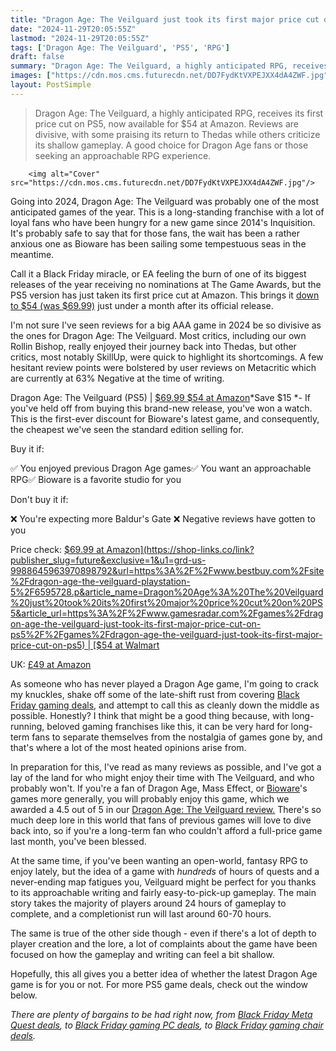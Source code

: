 ```yaml
---
title: "Dragon Age: The Veilguard just took its first major price cut on PS5"
date: "2024-11-29T20:05:55Z"
lastmod: "2024-11-29T20:05:55Z"
tags: ['Dragon Age: The Veilguard', 'PS5', 'RPG']
draft: false
summary: "Dragon Age: The Veilguard, a highly anticipated RPG, receives its first price cut on PS5, now available for $54 at Amazon.  Reviews are divisive, with some praising its return to Thedas while others criticize its shallow gameplay.  A good choice for Dragon Age fans or those seeking an approachable RPG experience."
images: ["https://cdn.mos.cms.futurecdn.net/DD7FydKtVXPEJXX4dA4ZWF.jpg"]
layout: PostSimple
---
```

> Dragon Age: The Veilguard, a highly anticipated RPG, receives its first price cut on PS5, now available for $54 at Amazon.  Reviews are divisive, with some praising its return to Thedas while others criticize its shallow gameplay.  A good choice for Dragon Age fans or those seeking an approachable RPG experience.


        <img alt="Cover" src="https://cdn.mos.cms.futurecdn.net/DD7FydKtVXPEJXX4dA4ZWF.jpg"/>
        
Going into 2024, Dragon Age: The Veilguard was probably one of the most anticipated games of the year. This is a long-standing franchise with a lot of loyal fans who have been hungry for a new game since 2014's Inquisition. It's probably safe to say that for those fans, the wait has been a rather anxious one as Bioware has been sailing some tempestuous seas in the meantime.

Call it a Black Friday miracle, or EA feeling the burn of one of its biggest releases of the year receiving no nominations at The Game Awards, but the PS5 version has just taken its first price cut at Amazon. This brings it [down to $54 (was $69.99)](https://target.georiot.com/Proxy.ashx?tsid=8426&GR_URL=https%3A%2F%2Famazon.com%2Fdp%2FB0DCMN43SC%3Fth%3D1%26tag%3Dhawk-future-20%26ascsubtag%3Dgrd-us-3215125400492344783-20) just under a month after its official release.

I'm not sure I've seen reviews for a big AAA game in 2024 be so divisive as the ones for Dragon Age: The Veilguard. Most critics, including our own Rollin Bishop, really enjoyed their journey back into Thedas, but other critics, most notably SkillUp, were quick to highlight its shortcomings. A few hesitant review points were bolstered by user reviews on Metacritic which are currently at 63% Negative at the time of writing.

Dragon Age: The Veilguard (PS5) | [$69.99 $54 at Amazon](https://target.georiot.com/Proxy.ashx?tsid=8426&GR_URL=https%3A%2F%2Famazon.com%2Fdp%2FB0DCMN43SC%3Fth%3D1%26tag%3Dhawk-future-20%26ascsubtag%3Dgrd-us-9988645963970898792-20)*Save $15 *- If you've held off from buying this brand-new release, you've won a watch. This is the first-ever discount for Bioware's latest game, and consequently, the cheapest we've seen the standard edition selling for.

Buy it if:

✅ You enjoyed previous Dragon Age games✅ You want an approachable RPG✅ Bioware is a favorite studio for you

Don't buy it if:

❌ You're expecting more Baldur's Gate ❌ Negative reviews have gotten to you

Price check: [$69.99 at Amazon](https://shop-links.co/link?publisher_slug=future&exclusive=1&u1=grd-us-9988645963970898792&url=https%3A%2F%2Fwww.bestbuy.com%2Fsite%2Fdragon-age-the-veilguard-playstation-5%2F6595728.p&article_name=Dragon%20Age%3A%20The%20Veilguard%20just%20took%20its%20first%20major%20price%20cut%20on%20PS5&article_url=https%3A%2F%2Fwww.gamesradar.com%2Fgames%2Fdragon-age-the-veilguard-just-took-its-first-major-price-cut-on-ps5%2F%2Fgames%2Fdragon-age-the-veilguard-just-took-its-first-major-price-cut-on-ps5) | [$54 at Walmart](https://goto.walmart.com/c/1943169/565706/9383?subId1=grd-us-9988645963970898792&sharedId=hawk&u=https%3A%2F%2Fwww.walmart.com%2Fip%2FDragon-Age-The-Veilguard-PlayStation-5%2F9654119936)

UK: [£49 at Amazon](https://target.georiot.com/Proxy.ashx?tsid=8426&GR_URL=https%3A%2F%2Famazon.co.uk%2FDragon-Age-Veilguard-Standard-VideoGame%2Fdp%2FB0DCGDQF1G%3Ftag%3Dhawk-future-21%26ascsubtag%3Dgrd-us-9988645963970898792-21)



As someone who has never played a Dragon Age game, I'm going to crack my knuckles, shake off some of the late-shift rust from covering [Black Friday gaming deals](https://www.gamesradar.com/black-friday-gaming-deals/), and attempt to call this as cleanly down the middle as possible. Honestly? I think that might be a good thing because, with long-running, beloved gaming franchises like this, it can be very hard for long-term fans to separate themselves from the nostalgia of games gone by, and that's where a lot of the most heated opinions arise from.

In preparation for this, I've read as many reviews as possible, and I've got a lay of the land for who might enjoy their time with The Veilguard, and who probably won't. If you're a fan of Dragon Age, Mass Effect, or [Bioware](https://www.gamesradar.com/tag/bioware/)'s games more generally, you will probably enjoy this game, which we awarded a 4.5 out of 5 in our [Dragon Age: The Veilguard review.](https://www.gamesradar.com/games/rpg/dragon-age-the-veilguard-review/) There's so much deep lore in this world that fans of previous games will love to dive back into, so if you're a long-term fan who couldn't afford a full-price game last month, you've been blessed.

At the same time, if you've been wanting an open-world, fantasy RPG to enjoy lately, but the idea of a game with *hundreds* of hours of quests and a never-ending map fatigues you, Veilguard might be perfect for you thanks to its approachable writing and fairly easy-to-pick-up gameplay. The main story takes the majority of players around 24 hours of gameplay to complete, and a completionist run will last around 60-70 hours.

The same is true of the other side though - even if there's a lot of depth to player creation and the lore, a lot of complaints about the game have been focused on how the gameplay and writing can feel a bit shallow.

Hopefully, this all gives you a better idea of whether the latest Dragon Age game is for you or not. For more PS5 game deals, check out the window below.

*There are plenty of bargains to be had right now, from *[<em>Black Friday Meta Quest deals</em>](https://www.gamesradar.com/black-friday-oculus-quest-2-deals/)*, to *[<em>Black Friday gaming PC deals</em>](https://www.gamesradar.com/black-friday-gaming-pc-deals/)*, to *[<em>Black Friday gaming chair deals</em>](https://www.gamesradar.com/black-friday-gaming-chair-deals/)*.*
        